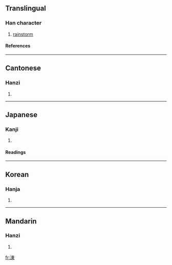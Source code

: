 ==Translingual==
===Han character===
{{Han char|rn=85|rad=水|as=08|sn=11|four=3519<sub>6</sub>|canj=水木田 (EDW)}}
# [[rainstorm]]
====References====
{{Han ref|kx=0628.180|dkj=17600|dj=1030.090|hdz=31643.020|uh=6DB7|ud=28087|bh=D5E8|bd=54760}}

----
==Cantonese==
===Hanzi===
{{yue-hanzi|jyut=|y=dung1}}
# {{defn|Cantonese}}

----
==Japanese==
===Kanji===
{{ja-kanji|grade=|rs=水08}}
# {{defn|Japanese}} 
====Readings====
{{ja-readings|on=[[とう]] (tō), [[つ]] (tsu)|kun=[[にわかあめ]] (niwakaame)}}

----
==Korean==
===Hanja===
{{ko-hanja|hangeul=동|eumhun=|rv=dong|mr=tong|y=tong}}
# {{defn|Korean}}

----
==Mandarin==
===Hanzi===
{{cmn-hanzi|pin=[[dōng]] (dong1)|wg=tung<sup>1</sup>}}
# {{defn|Mandarin}}

[[fr:涷]]